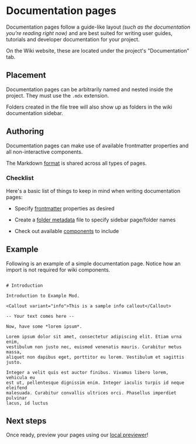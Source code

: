 
# Documentation pages

Documentation pages follow a guide-like layout *(such as the documentation you're reading right now)* and are best
suited for writing user guides, tutorials and developer documentation for your project.

On the Wiki website, these are located under the project's "Documentation" tab.

## Placement

Documentation pages can be arbitrarily named and nested inside the project. They must use the `.mdx` extension.

Folders created in the file tree will also show up as folders in the wiki documentation sidebar.

<FileTree>
    <FileTreeFolder name="<root>" defaultOpen>
        <FileTreeFolder name="...arbitrarily_nested_path" defaultOpen>
            <FileTreeFile name="arbitrary_name.mdx"/>
        </FileTreeFolder>
        <FileTreeFile name="example_block.mdx"/>
    </FileTreeFolder>
</FileTree>

## Authoring

Documentation pages can make use of available frontmatter properties and all non-interactive components.

The Markdown [format](../pages#format) is shared across all types of pages.

### Checklist

Here's a basic list of things to keep in mind when writing documentation pages:

- Specify [frontmatter](../pages#metadata) properties as desired

- Create a [folder metadata](../folder_meta) file to specify sidebar page/folder names

- Check out available [components](../../components/overview) to include

## Example

Following is an example of a simple documentation page. Notice how an import is not required for wiki components.

```mdx

# Introduction

Introduction to Example Mod.

<Callout variant="info">This is a sample info callout</Callout>

-- Your text comes here --

Now, have some *lorem ipsum*.

Lorem ipsum dolor sit amet, consectetur adipiscing elit. Etiam urna enim,
vestibulum non justo nec, euismod venenatis mauris. Curabitur metus massa,
aliquet non dapibus eget, porttitor eu lorem. Vestibulum et sagittis justo.

Integer a velit quis est auctor finibus. Vivamus libero lorem, vehicula eu
est ut, pellentesque dignissim enim. Integer iaculis turpis id neque eleifend
malesuada. Curabitur convallis ultrices orci. Phasellus imperdiet pulvinar
lacus, id luctus

```

## Next steps

Once ready, preview your pages using our [local previewer](../../features/preview)!